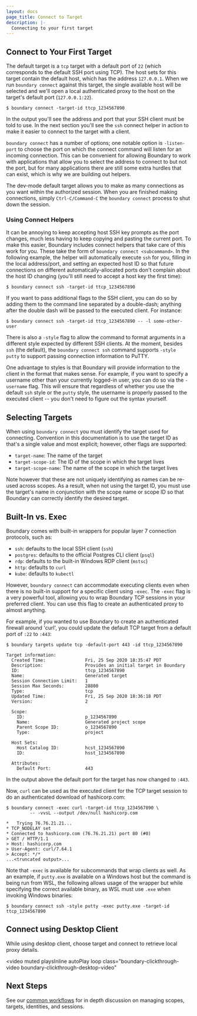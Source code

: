 ```yaml
---
layout: docs
page_title: Connect to Target
description: |-
  Connecting to your first target
---
```


## Connect to Your First Target

The default target is a `tcp` target with a default port of `22` (which
corresponds to the default SSH port using TCP). The host sets for this target
contain the default host, which has the address `127.0.0.1`. When we run
`boundary connect` against this target, the single available host will be
selected and we'll open a local authenticated proxy to the host on the target's
default port (`127.0.0.1:22`).

```
$ boundary connect -target-id ttcp_1234567890
```

In the output you'll see the address and port that your SSH client must be told
to use. In the next section you'll see the `ssh` connect helper in action to
make it easier to connect to the target with a client.

`boundary connect` has a number of options; one notable option is `-listen-port`
to choose the port on which the connect command will listen for an incoming
connection. This can be convenient for allowing Boundary to work with
applications that allow you to select the address to connect to but not the
port, but for many applications there are still some extra hurdles that can
exist, which is why we are building out helpers.

The dev-mode default target allows you to make as many connections as you want
within the authorized session. When you are finished making connections, simply
`Ctrl-C/Command-C` the `boundary connect` process to shut down the session.

### Using Connect Helpers

It can be annoying to keep accepting host SSH key prompts as the port changes, much less having to keep
copying and pasting the current port. To make this easier, Boundary includes
connect helpers that take care of this work for you. These take the form of
`boundary connect <subcommand>`. In the following example, the helper will
automatically execute `ssh` for you, filling in the local address/port, and setting
an expected host ID so that future connections on different
automatically-allocated ports don't complain about the host ID changing (you'll
still need to accept a host key the first time):

```
$ boundary connect ssh -target-id ttcp_1234567890
```

If you want to pass additional flags to the SSH client, you can do so by adding
them to the command line separated by a double-dash; anything after the double
dash will be passed to the executed client. For instance:

```
$ boundary connect ssh -target-id ttcp_1234567890 -- -l some-other-user
```

There is also a `-style` flag to allow the command to format arguments in a
different style expected by different SSH clients. At the moment, besides `ssh`
(the default), the `boundary connect ssh` command supports `-style putty` to
support passing connection information to PuTTY.

One advantage to styles is that Boundary will provide information to the client
in the format that makes sense. For example, if you want to specify a username
other than your currently logged-in user, you can do so via the `-username`
flag. This will ensure that regardless of whether you use the default `ssh`
style or the `putty` style, the username is properly passed to the executed
client -- you don't need to figure out the syntax yourself.

## Selecting Targets

When using `boundary connect` you must identify the target used for connecting.
Convention in this documentation is to use the target ID as that's a single
value and most explicit; however, other flags are supported:

- `target-name`: The name of the target
- `target-scope-id`: The ID of the scope in which the target lives
- `target-scope-name`: The name of the scope in which the target lives

Note however that these are not uniquely identifying as names can be re-used
across scopes. As a result, when not using the target ID, you must use the
target's name in conjunction with the scope name or scope ID so that Boundary
can correctly identify the desired target.

## Built-In vs. Exec

Boundary comes with built-in wrappers for popular layer 7 connection protocols,
such as:

- `ssh`: defaults to the local SSH client (`ssh`)
- `postgres`: defaults to the official Postgres CLI client (`psql`)
- `rdp`: defaults to the built-in Windows RDP client (`mstsc`)
- `http`: defaults to `curl`
- `kube`: defaults to `kubectl`

However, `boundary connect` can accommodate executing clients even when there is
no built-in support for a specific client using `-exec`. The `-exec` flag is a
very powerful tool, allowing you to wrap Boundary TCP sessions in your preferred
client. You can use this flag to create an authenticated proxy to almost
anything.

For example, if you wanted to use Boundary to create an authenticated firewall
around 'curl', you could update the default TCP target from a default port
of `:22` to `:443`:

```
$ boundary targets update tcp -default-port 443 -id ttcp_1234567890

Target information:
  Created Time:               Fri, 25 Sep 2020 18:35:47 PDT
  Description:                Provides an initial target in Boundary
  ID:                         ttcp_1234567890
  Name:                       Generated target
  Session Connection Limit:   1
  Session Max Seconds:        28800
  Type:                       tcp
  Updated Time:               Fri, 25 Sep 2020 18:36:18 PDT
  Version:                    2

  Scope:
    ID:                       p_1234567890
    Name:                     Generated project scope
    Parent Scope ID:          o_1234567890
    Type:                     project

  Host Sets:
    Host Catalog ID:          hcst_1234567890
    ID:                       hsst_1234567890

  Attributes:
    Default Port:             443
```

In the output above the default port for the target has now changed to `:443`.

Now, `curl` can be used as the executed client for the TCP target session to do
an authenticated download of hashicorp.com:

```
$ boundary connect -exec curl -target-id ttcp_1234567890 \
         -- -vvsL --output /dev/null hashicorp.com

*   Trying 76.76.21.21...
* TCP_NODELAY set
* Connected to hashicorp.com (76.76.21.21) port 80 (#0)
> GET / HTTP/1.1
> Host: hashicorp.com
> User-Agent: curl/7.64.1
> Accept: */*
...<truncated output>...
```

Note that `-exec` is available for subcommands that wrap clients as well. As an
example, if `putty.exe` is available on a Windows host but the command is being
run from WSL, the following allows usage of the wrapper but while specifying the
correct available binary, as WSL must use `.exe` when invoking Windows binaries:

```
$ boundary connect ssh -style putty -exec putty.exe -target-id ttcp_1234567890
```

## Connect using Desktop Client

While using desktop client, choose target and connect to retrieve local proxy
details.

<video
  muted
  playsInline
  autoPlay
  loop
  class="boundary-clickthrough-video boundary-clickthrough-desktop-video"
>
  <source
    type="video/mp4"
    src="https://www.datocms-assets.com/2885/1613612836-boundary-desktop-clickthrough-connect-target-v1-0-0.mp4"
  />
</video>

## Next Steps

See our [common
workflows](https://learn.hashicorp.com/collections/boundary/common-workflows)
for in depth discussion on managing scopes, targets, identities, and sessions.
